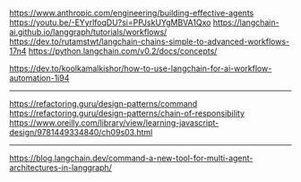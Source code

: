 https://www.anthropic.com/engineering/building-effective-agents
https://youtu.be/-EYyrlfoqDU?si=PPJskUYgMBVA1Qxo
https://langchain-ai.github.io/langgraph/tutorials/workflows/
https://dev.to/rutamstwt/langchain-chains-simple-to-advanced-workflows-17n4
https://python.langchain.com/v0.2/docs/concepts/

https://dev.to/koolkamalkishor/how-to-use-langchain-for-ai-workflow-automation-1i94

---

https://refactoring.guru/design-patterns/command
https://refactoring.guru/design-patterns/chain-of-responsibility
https://www.oreilly.com/library/view/learning-javascript-design/9781449334840/ch09s03.html

---

https://blog.langchain.dev/command-a-new-tool-for-multi-agent-architectures-in-langgraph/